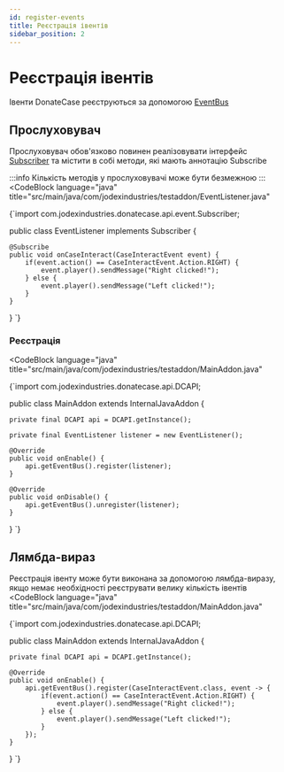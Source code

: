 ```yaml
---
id: register-events
title: Реєстрація івентів
sidebar_position: 2
---
```



# Реєстрація івентів
Івенти DonateCase реєструються за допомогою [EventBus](https://repo.jodex.xyz/javadoc/releases/com/jodexindustries/donatecase/api/2.1.0.0/raw/com/jodexindustries/donatecase/api/event/EventBus.html)

## Прослуховувач
Прослуховувач обов'язково повинен реалізовувати інтерфейс [Subscriber](https://repo.jodex.xyz/javadoc/releases/com/jodexindustries/donatecase/api/2.1.0.0/raw/com/jodexindustries/donatecase/api/event/Subscriber.html)
та містити в собі методи, які мають аннотацію Subscribe

:::info
Кількість методів у прослуховувачі може бути безмежною
:::
<CodeBlock
        language="java"
        title="src/main/java/com/jodexindustries/testaddon/EventListener.java"
>
{`import com.jodexindustries.donatecase.api.event.Subscriber;

public class EventListener implements Subscriber {

    @Subscribe
    public void onCaseInteract(CaseInteractEvent event) {
        if(event.action() == CaseInteractEvent.Action.RIGHT) {
            event.player().sendMessage("Right clicked!");
        } else {
            event.player().sendMessage("Left clicked!");
        }
    }
}
`}
</CodeBlock>

### Реєстрація
<CodeBlock
        language="java"
        title="src/main/java/com/jodexindustries/testaddon/MainAddon.java"
>
{`import com.jodexindustries.donatecase.api.DCAPI;

public class MainAddon extends InternalJavaAddon {

    private final DCAPI api = DCAPI.getInstance();
    
    private final EventListener listener = new EventListener();

    @Override
    public void onEnable() {
        api.getEventBus().register(listener);
    }
    
    @Override
    public void onDisable() {
        api.getEventBus().unregister(listener);
    }
}
`}
</CodeBlock>


## Лямбда-вираз
Реєстрація івенту може бути виконана за допомогою лямбда-виразу, якщо немає необхідності реєструвати велику кількість івентів
<CodeBlock
        language="java"
        title="src/main/java/com/jodexindustries/testaddon/MainAddon.java"
>
{`import com.jodexindustries.donatecase.api.DCAPI;

public class MainAddon extends InternalJavaAddon {

    private final DCAPI api = DCAPI.getInstance();

    @Override
    public void onEnable() {
        api.getEventBus().register(CaseInteractEvent.class, event -> {
            if(event.action() == CaseInteractEvent.Action.RIGHT) {
                event.player().sendMessage("Right clicked!");
            } else {
                event.player().sendMessage("Left clicked!");
            }
        });
    }

}
`}
</CodeBlock>